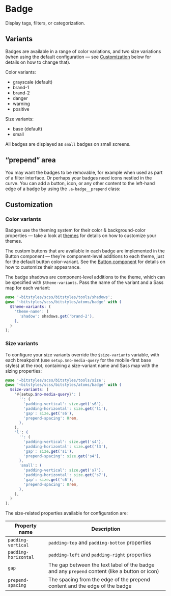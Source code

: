 
<Meta title="Atoms/Badge/Overview" component={Badge} />

<Canvas>
  <Story id="atoms-badge--base" />
  <Story id="atoms-badge--brand-1" />
  <Story id="atoms-badge--brand-2" />
  <Story id="atoms-badge--danger" />
  <Story id="atoms-badge--warning" />
  <Story id="atoms-badge--positive" />
</Canvas>

<Canvas>
  <Story id="atoms-badge--base-small" />
  <Story id="atoms-badge--brand-1-small" />
  <Story id="atoms-badge--brand-2-small" />
  <Story id="atoms-badge--danger-small" />
  <Story id="atoms-badge--warning-small" />
  <Story id="atoms-badge--positive-small" />
</Canvas>

# Badge

Display tags, filters, or categorization.

## Variants

Badges are available in a range of color variations, and two size variations (when using the default configuration — see [Customization](#customization) below for details on how to change that).

Color variants:

- grayscale (default)
- brand-1
- brand-2
- danger
- warning
- positive

Size variants:

- base (default)
- small

All badges are displayed as `small` badges on small screens.

## “prepend” area

You may want the badges to be removable, for example when used as part of a filter interface. Or perhaps your badges need icons nestled in the curve. You can add a button, icon, or any other content to the left-hand edge of a badge by using the `.a-badge__prepend` class:

<Canvas>
  <Story id="atoms-badge--base-button" />
  <Story id="atoms-badge--brand-1-button" />
  <Story id="atoms-badge--brand-2-button" />
  <Story id="atoms-badge--danger-button" />
  <Story id="atoms-badge--warning-button" />
  <Story id="atoms-badge--positive-button" />
</Canvas>

<Canvas>
  <Story id="atoms-badge--base-button-small" />
  <Story id="atoms-badge--brand-1-button-small" />
  <Story id="atoms-badge--brand-2-button-small" />
  <Story id="atoms-badge--danger-button-small" />
  <Story id="atoms-badge--warning-button-small" />
  <Story id="atoms-badge--positive-button-small" />
</Canvas>

## Customization

### Color variants

Badges use the theming system for their color & background-color properties — take a look at [themes](/docs/design-tokens-themes--page) for details on how to customize your themes.

The custom buttons that are available in each badge are implemented in the Button component — they’re component-level additions to each theme, just for the default button color-variant. See the [Button component](/docs/atoms-button-colors--page) for details on how to customize their appearance.

The badge shadows are component-level additions to the theme, which can be specified with `$theme-variants`. Pass the name of the variant and a Sass map for each variant:

```scss
@use '~bitstyles/scss/bitstyles/tools/shadows';
@use '~bitstyles/scss/bitstyles/atoms/badge' with (
  $theme-variants: (
    'theme-name': (
      'shadow': shadows.get('brand-2'),
    ),
  )
);
```

### Size variants

To configure your size variants override the `$size-variants` variable, with each breakpoint (use `setup.$no-media-query` for the mobile-first base styles) at the root, containing a size-variant name and Sass map with the sizing properties:

```scss
@use '~bitstyles/scss/bitstyles/tools/size';
@use '~bitstyles/scss/bitstyles/atoms/badge' with (
  $size-variants: (
    '#{setup.$no-media-query}': (
      '': (
        'padding-vertical': size.get('s6'),
        'padding-horizontal': size.get('l1'),
        'gap': size.get('s6'),
        'prepend-spacing': 0rem,
      ),
    ),
    'l': (
      '': (
        'padding-vertical': size.get('s4'),
        'padding-horizontal': size.get('l3'),
        'gap': size.get('s1'),
        'prepend-spacing': size.get('s4'),
      ),
      'small': (
        'padding-vertical': size.get('s7'),
        'padding-horizontal': size.get('s7'),
        'gap': size.get('s6'),
        'prepend-spacing': 0rem,
      ),
    ),
  )
);
```

The size-related properties available for configuration are:

| Property name        | Description                                                                                   |
| -------------------- | --------------------------------------------------------------------------------------------- |
| `padding-vertical`   | `padding-top` and `padding-bottom` properties                                                 |
| `padding-horizontal` | `padding-left` and `padding-right` properties                                                 |
| `gap`                | The gap between the text label of the badge and any `prepend` content (like a button or icon) |
| `prepend-spacing`    | The spacing from the edge of the prepend content and the edge of the badge                    |
